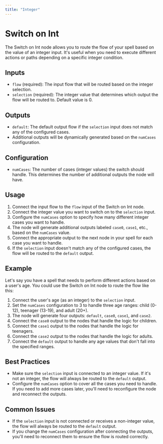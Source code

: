 ```yaml
---
title: "Integer"
---
```


# Switch on Int

The Switch on Int node allows you to route the flow of your spell based on the value of an integer input. It's useful when you need to execute different actions or paths depending on a specific integer condition.

## Inputs

- `flow` (required): The input flow that will be routed based on the integer selection.
- `selection` (required): The integer value that determines which output the flow will be routed to. Default value is 0.

## Outputs

- `default`: The default output flow if the `selection` input does not match any of the configured cases.
- Additional outputs will be dynamically generated based on the `numCases` configuration.

## Configuration

- `numCases`: The number of cases (integer values) the switch should handle. This determines the number of additional outputs the node will have.

## Usage

1. Connect the input flow to the `flow` input of the Switch on Int node.
2. Connect the integer value you want to switch on to the `selection` input.
3. Configure the `numCases` option to specify how many different integer cases you want to handle.
4. The node will generate additional outputs labeled `case0`, `case1`, etc., based on the `numCases` value.
5. Connect the appropriate output to the next node in your spell for each case you want to handle.
6. If the `selection` input doesn't match any of the configured cases, the flow will be routed to the `default` output.

## Example

Let's say you have a spell that needs to perform different actions based on a user's age. You could use the Switch on Int node to route the flow like this:

1. Connect the user's age (as an integer) to the `selection` input.
2. Set the `numCases` configuration to 3 to handle three age ranges: child (0-12), teenager (13-19), and adult (20+).
3. The node will generate four outputs: `default`, `case0`, `case1`, and `case2`.
4. Connect the `case0` output to the nodes that handle the logic for children.
5. Connect the `case1` output to the nodes that handle the logic for teenagers.
6. Connect the `case2` output to the nodes that handle the logic for adults.
7. Connect the `default` output to handle any age values that don't fall into the specified ranges.

## Best Practices

- Make sure the `selection` input is connected to an integer value. If it's not an integer, the flow will always be routed to the `default` output.
- Configure the `numCases` option to cover all the cases you need to handle. If you need to add more cases later, you'll need to reconfigure the node and reconnect the outputs.

## Common Issues

- If the `selection` input is not connected or receives a non-integer value, the flow will always be routed to the `default` output.
- If you change the `numCases` configuration after connecting the outputs, you'll need to reconnect them to ensure the flow is routed correctly.